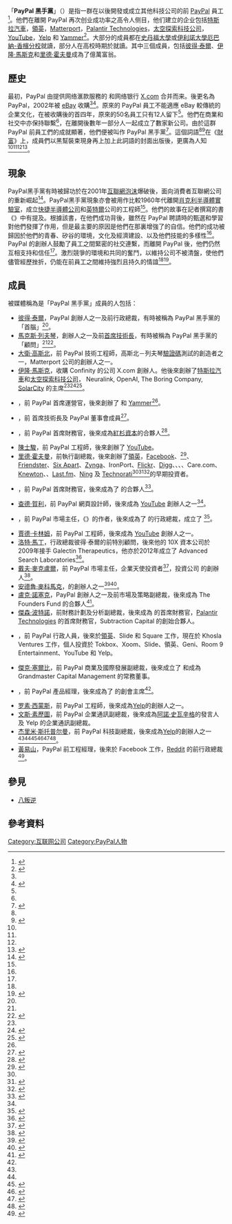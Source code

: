 {{noteTA
|G1=IT
|T=zh-hans:PayPal黑帮;zh-hant:PayPal黑手黨;
|1=zh:泰爾;zh-tw:提爾;zh-hant:蒂爾;zh-hans:蒂尔;
|2=zh-hans:首席执行官; zh-hant:執行長; zh-cn:首席执行官; zh-hk:行政總裁; zh-tw:執行長; zh-mo:行政總裁;
|3=zh-hans:PayPal黑帮;zh-hant:PayPal黑手黨;
}}
「'''PayPal 黑手黨'''」（{{lang-en|PayPal Mafia}}）是指一群在以後開發或成立其他科技公司的前 [[PayPal|PayPal]] 員工<ref>{{cite web | url=http://projects.wsj.com/soty/mentor/david-sacks/david-sacks-drills-into-light-points-technology | title=David Sacks: Biography | publisher=華爾街日報 | accessdate=August 30, 2013 | author=Staff Writer | archive-url=https://web.archive.org/web/20140222130226/http://projects.wsj.com/soty/mentor/david-sacks/david-sacks-drills-into-light-points-technology | archive-date=2014-02-22 | dead-url=yes }}</ref>。他們在離開 PayPal 再次创业成功率之高令人侧目，他们建立的企业包括[[特斯拉汽車|特斯拉汽車]]，[[領英|領英]]，[[Matterport|Matterport]]，[[Palantir_Technologies|Palantir Technologies]]，[[太空探索科技公司|太空探索科技公司]]，[[YouTube|YouTube]]，[[Yelp|Yelp]] 和 [[Yammer|Yammer]]<ref>{{cite news|work=San Jose Mercury News|url=http://www.mercurynews.com/business-headlines/ci_13617121|title=PayPal finally poised to enter Web 2.0|author=Duke Harris|date=October 22, 2009|accessdate=2015-08-16|archive-date=2016-01-29|archive-url=https://web.archive.org/web/20160129084952/http://www.mercurynews.com/business-headlines/ci_13617121|dead-url=no}}</ref>。大部分的成員都在[[史丹福大學|史丹福大學]]或[[伊利諾大學厄巴納-香檳分校|伊利諾大學厄巴納-香檳分校]]就讀，部分人在高校時期於{{le|伊利諾伊數學與科學學院|Illinois Mathematics and Science Academy}}就讀。其中三個成員，包括[[彼得·泰爾|彼得·泰爾]]、[[伊隆·馬斯克|伊隆·馬斯克]]和[[里德·霍夫曼|里德·霍夫曼]]成為了億萬富翁。

== 歷史 ==
最初，PayPal 由提供网络滙款服務的 {{le|Confinity|Confinity|Confinity 公司}}和网络银行 [[X.com|X.com]] 合并而来。後更名為 PayPal，2002年被 [[eBay|eBay]] 收購<ref name=pays/><ref name=fortune>{{cite news | url=http://money.cnn.com/2007/11/13/magazines/fortune/paypal_mafia.fortune/index.htm | title=Meet the PayPal mafia | date=November 26, 2007 | last=O'Brien | first=Jeffrey M. | accessdate=December 4, 2009 | work=Fortune | publisher=CNN.com | archive-date=2008-07-20 | archive-url=https://web.archive.org/web/20080720140543/http://money.cnn.com/2007/11/13/magazines/fortune/paypal_mafia.fortune/index.htm | dead-url=no }}</ref>。原來的 PayPal 員工不能適應 eBay 較傳統的企業文化，在被收購後的首四年，原來的50名員工只有12人留下<ref name=exodus/>。他們在商業和社交中亦保持聯繫<ref name=exodus/>，在離開後數年一部分人一起成立了數家新公司。由於這群 PayPal 前員工們的成就顯著，他們便被叫作 PayPal 黑手黨<ref name=pays>{{Cite news|work=The New York Times|url=http://www.nytimes.com/2006/10/17/technology/17paypal.html?ei=5088&en=943bf3f552d09fb2&ex=1318737600&partner=rssnyt&emc=rss&pagewanted=all|title=It Pays to Have Pals in Silicon Valley|author=Miguel Helft|date=October 17, 2006|accessdate=2015-08-16|archive-date=2014-03-29|archive-url=https://web.archive.org/web/20140329062339/http://www.nytimes.com/2006/10/17/technology/17paypal.html?ei=5088&en=943bf3f552d09fb2&ex=1318737600&partner=rssnyt&emc=rss&pagewanted=all|dead-url=no}}</ref>。這個詞語<ref name=fortune/><ref>{{cite news|work=Fortune|url=http://www.mediapost.com/publications/index.cfm?fa=Articles.showArticle&art_aid=71077|title=Thiel, Levchin and the PayPal Mafia|date=November 15, 2007|accessdate=2015-08-16|archive-date=2012-09-03|archive-url=https://archive.today/20120903231919/http://www.mediapost.com/publications/index.cfm?fa=Articles.showArticle&art_aid=71077|dead-url=yes}}</ref>在《[[財富_(雜誌)|財富]]》上，成員們以黑幫裝束現身再上加上此詞語的封面出版後，更廣為人知<ref name=fortune/><ref name=vw1/><ref name=vw2/><ref>{{cite web |publisher=Valleywag |url=http://valleywag.gawker.com/315670/the-paypal-mafia-personified |title=The Paypal Mafia Personified |deadurl=yes |archiveurl=https://web.archive.org/web/20090705143412/http://valleywag.gawker.com/315670/the-paypal-mafia-personified |archivedate=2009-07-05 |accessdate=2015-08-16 }}</ref>。

== 現象 ==
PayPal黑手黨有時被歸功於在2001年[[互聯網泡沫|互聯網泡沫]]爆破後，面向消費者互聯網公司的重新崛起<ref>{{cite news|work=San Francisco Chronicle|url=http://www.sfgate.com/cgi-bin/article.cgi?f=/c/a/2008/05/15/DDOH107DLG.DTL|date=May 16, 2008|title=Nonfiction review: 'Once You're Lucky'|author=Marcus Banks|accessdate=2020-09-26|archive-date=2012-04-15|archive-url=https://web.archive.org/web/20120415084946/http://www.sfgate.com/cgi-bin/article.cgi?f=%2Fc%2Fa%2F2008%2F05%2F15%2FDDOH107DLG.DTL|dead-url=no}}</ref>。PayPal黑手黨現象亦會被用作比較1960年代離開[[肖克利半導體實驗室|肖克利半導體實驗室]]，成立[[快捷半導體公司|快捷半導體公司]]和[[英特爾|英特爾]]公司的工程師<ref name=pays/>。他們的故事在記者{{le|莎拉·拉斯|Sarah Lacy}}撰寫的書《{{lang|en|''Once You're Lucky, Twice You're Good''}}》中有提及。根據該書，在他們成功背後，雖然在 PayPal 聘請時的甄選和學習對他們發揮了作用，但是最主要的原因是他們在那裏增強了的自信。他們的成功被歸因於他們的青春、矽谷的環境，文化及經濟建設、以及他們技能的多樣性<ref name=pays/>。PayPal 的創辦人鼓勵了員工之間緊密的社交連繫，而離開 PayPal 後，他們仍然互相支持和信任<ref name=pays/>。激烈競爭的環境和共同的奮鬥，以維持公司不被清盤，使他們儘管經歷挫折，仍能在前員工之間維持強烈且持久的情誼<ref name=pays/><ref>{{cite news|work=Wired|title=How PayPal Gave Rise to a Silicon Valley ‘Mafia’|author=Dylan Tweney|date=November 15, 2007|url=http://www.wired.com/epicenter/2007/11/how-paypal-gave/|accessdate=2015-08-16|archive-date=2012-05-13|archive-url=https://web.archive.org/web/20120513115227/http://www.wired.com/epicenter/2007/11/how-paypal-gave|dead-url=no}}</ref>。

== 成員 ==
被媒體稱為是「PayPal 黑手黨」成員的人包括：
* [[彼得·泰爾|彼得·泰爾]]，PayPal 創辦人之一及前行政總裁，有時被稱為 PayPal 黑手黨的「首腦」<ref name=exodus/>。
* [[馬克斯·列夫琴|馬克斯·列夫琴]]，創辦人之一及前[[首席技術長|首席技術長]]，有時被稱為 PayPal 黑手黨的「顧問」<ref name="fortune" /><ref name=Consigliere>{{cite news|last=O'Brien|first=Jeffrey M.|title=Meet the PayPal mafia|url=http://money.cnn.com/2007/11/13/magazines/fortune/paypal_mafia.fortune/|accessdate=August 13, 2013|newspaper=CNN Money|date=November 26, 2007|deadurl=yes|archiveurl=https://web.archive.org/web/20130829173209/http://money.cnn.com/2007/11/13/magazines/fortune/paypal_mafia.fortune/|archivedate=2013年8月29日}}</ref>。
* [[大衛·高斯北|大衛·高斯北]]，前 PayPal 技術工程師，高斯北－列夫琴[[驗證碼|驗證碼]]測試的創造者之一，Matterport 公司的創辦人之一。
* [[伊隆·馬斯克|伊隆·馬斯克]]，收購 Confinity 的公司 X.com 創辦人。他後來創辦了[[特斯拉汽車|特斯拉汽車]]和[[太空探索科技公司|太空探索科技公司]]， Neuralink, OpenAI, The Boring Company, [[SolarCity|SolarCity]] 的主席<ref name=pays/><ref name=vw2>{{cite news |publisher=Valleywag |title=Why Elon Musk isn't in Fortune's PayPal Mafia picture |url=http://valleywag.gawker.com/323910/why-elon-musk-isnt-in-fortunes-paypal-mafia-picture |deadurl=yes |archiveurl=https://web.archive.org/web/20100223005822/http://valleywag.gawker.com/323910/why-elon-musk-isnt-in-fortunes-paypal-mafia-picture |archivedate=2010-02-23 |accessdate=2015-08-16 }}</ref><ref>{{cite news|title='PayPal Mafia' Gets Richer: Yelp and Facebook's IPOs will give another boost to Silicon Valley's influential PayPal alumni|author=Ari Levy|work=Bloomberg BusinessWeek|url=http://www.businessweek.com/technology/paypal-mafia-gets-richer-02212012.html|date=February 21, 2012|accessdate=2015-08-16|archive-date=2012-02-22|archive-url=https://web.archive.org/web/20120222061928/http://www.businessweek.com/technology/paypal-mafia-gets-richer-02212012.html|dead-url=no}}</ref>。
* {{le|大衛·奧利弗·薩克斯|David O. Sacks}}，前 PayPal 首席運營官，後來創辦了 {{le|Geni.com|Geni.com}} 和 [[Yammer|Yammer]]<ref name=pays/>。
* {{le|斯科特·巴尼斯特|Scott Banister}}，前 {{le|Ironport|Ironport}} 首席技術長及 PayPal 董事會成員<ref>{{cite news|publisher=New York Times|url=http://www.nytimes.com/2015/04/02/business/dealbook/the-paypal-mafias-golden-touch.html|date=April 2, 2015|author=David Gelles|title=The PayPal Mafia’s Golden Touch|accessdate=2015-08-16|archive-date=2015-10-01|archive-url=https://web.archive.org/web/20151001192511/http://www.nytimes.com/2015/04/02/business/dealbook/the-paypal-mafias-golden-touch.html|dead-url=no}}</ref>。
* {{le|魯洛夫·博塔|Roelof Botha}}，前 PayPal 首席財務官，後來成為[[紅杉資本|紅杉資本]]的合夥人<ref>{{cite web|url=http://www.sequoiacap.com/us/yesterday/roelof-botha/info|title=Roelof Botha|publisher=紅杉資本|deadurl=yes|archiveurl=https://web.archive.org/web/20150924100655/http://www.sequoiacap.com/us/yesterday/roelof-botha/info|archivedate=2015-09-24|accessdate=2015-08-16}}</ref>。
* [[陳士駿|陳士駿]]，前 PayPal 工程師，後來創辦了 [[YouTube|YouTube]]。
* [[里德·霍夫曼|里德·霍夫曼]]，前執行副總裁，後來創辦了[[領英|領英]]，[[Facebook|Facebook]]、{{le|Aviary|Aviary (application suite)}}<ref>{{cite news|work=Forbes|url=http://www.forbes.com/sites/jjcolao/2012/03/02/aviary-is-quietly-cornering-a-billion-dollar-market/|date=March 2, 2012|title=Aviary is Quietly Cornering a Billion-Dollar Market|author=J.J. Colao|accessdate=2015-08-16|archive-date=2015-09-24|archive-url=https://web.archive.org/web/20150924172910/http://www.forbes.com/sites/jjcolao/2012/03/02/aviary-is-quietly-cornering-a-billion-dollar-market/|dead-url=no}}</ref>、[[Friendster|Friendster]]、[[Six_Apart|Six Apart]]、[[Zynga|Zynga]]、IronPort、[[Flickr|Flickr]]、[[Digg|Digg]]、{{le|Grockit|Grockit}}、{{le|Ping.fm|Ping.fm}}、{{le|Nanosolar|Nanosolar}}、Care.com、[[Knewton|Knewton]]、{{le|Kongregate|Kongregate}}、[[Last.fm|Last.fm]]、[[Ning|Ning]] 及 [[Technorati|Technorati]]<ref name=pays/><ref>{{cite web |url=http://www.tagged.com/about/press/management.html |title=Tagged.com |publisher=Tagged.com |date= |accessdate=August 31, 2013 |archive-date=2011-04-16 |archive-url=https://web.archive.org/web/20110416034903/http://www.tagged.com/about/press/management.html |dead-url=no }}</ref><ref>{{cite news|title=Greylock raises $575M fund, adds LinkedIn's Hoffman as partner|author=Scott Duke Harris|work=San Jose Mercury News|date=November 2, 2009|url=http://www.mercurynews.com/breaking-news/ci_13695888|accessdate=2015-08-16|archive-date=2016-01-29|archive-url=https://web.archive.org/web/20160129112927/http://www.mercurynews.com/breaking-news/ci_13695888|dead-url=no}}</ref>的早期投資者。
* {{le|亨·侯瓦里|Ken Howery}}，前 PayPal 首席財務官，後來成為了 {{le|Founders Fund|Founders Fund|The Founders Fund}} 的合夥人<ref>{{cite web |url=http://www.foundersfund.com/team/ken-howery |title=Ken Howery « Founders Fund |publisher=Foundersfund.com |date= |accessdate=August 31, 2013 |archive-url=https://web.archive.org/web/20150811202155/http://www.foundersfund.com/team/ken-howery/ |archive-date=2015-08-11 |dead-url=yes }}</ref>。
* [[查德·賀利|查德·賀利]]，前 PayPal 網頁設計師，後來成為 [[YouTube|YouTube]] 創辦人之一<ref name=vw2/>。
* {{le|埃里克·M·傑克遜|Eric M. Jackson}}，前 PayPal 市場主任，《''{{le|The PayPal Wars|The PayPal Wars}}''》的作者，後來成為了 {{le|WND Books|WND Books}} 的行政總裁，成立了 {{le|CapLinked|CapLinked}}<ref>{{cite web |url=https://secure.caplinked.com/users/eric-jackson |title=Secure.caplinked.com |publisher=Secure.caplinked.com |date= |accessdate=August 31, 2013 |deadurl=yes |archiveurl=https://archive.is/20110708115032/https://secure.caplinked.com/users/eric-jackson |archivedate=2011年7月8日 }}</ref>。
* [[賈德·卡林姆|賈德·卡林姆]]，前 PayPal 工程師，後來成為 [[YouTube|YouTube]] 創辦人之一。
* [[洛特·馬丁|洛特·馬丁]]，行政總裁彼得·泰爾的前特別顧問，後來他的 10X 資本公司於2009年接手 Galectin Therapeutics，他亦於2012年成立了 Advanced Search Laboratories<ref>{{cite web|title=Rod Martin|url=http://www.forbes.com/profile/rod-martin/|website=Forbes.com|publisher=Forbes magazine|accessdate=14 November 2014|archive-date=2014-11-26|archive-url=https://web.archive.org/web/20141126231744/http://www.forbes.com/profile/rod-martin/|dead-url=no}}</ref>。
* [[戴夫·麥克盧爾|戴夫·麥克盧爾]]，前 PayPal 市場主任，企業天使投資者<ref>{{cite web|publisher=BusinessInsider|title=Where Are They Now? The PayPal "Mafia" Is More Powerful Than Ever|url=http://www.businessinsider.com/the-paypal-mafia-is-even-more-powerful-2011-11#dave-mcclure-has-come-into-prominence-as-one-of-the-valleys-most-active-and-vocal-angels-10|accessdate=2015-08-16|archive-date=2015-07-30|archive-url=https://web.archive.org/web/20150730135958/http://www.businessinsider.com/the-paypal-mafia-is-even-more-powerful-2011-11#dave-mcclure-has-come-into-prominence-as-one-of-the-valleys-most-active-and-vocal-angels-10|dead-url=no}}</ref>，投資公司 {{le|500 Startups|500 Startups}} 的創辦人<ref>{{cite web|publisher=BusinessInsider|title=Dave McClure Hits 500|url=http://blogs.wsj.com/venturecapital/2013/06/27/dave-mcclure-hits-500/|accessdate=2015-08-16|archive-date=2015-09-07|archive-url=https://web.archive.org/web/20150907124136/http://blogs.wsj.com/venturecapital/2013/06/27/dave-mcclure-hits-500/|dead-url=no}}</ref>。
* <!--英文維基百科中某些人物的藍鏈其實是同名但不同人條目的連結，編輯時請格外小心-->[[安德魯·麥科馬克|安德魯·麥科馬克]]，{{le|Valar創投|Valar Ventures}}的創辦人之一<ref>{{cite web |url=http://www.valar.com/about |title=Andrew McCormack Partner |publisher=Valar.com |date= |accessdate=September 19, 2014 |deadurl=yes |archiveurl=https://web.archive.org/web/20140923090959/http://www.valar.com/about |archivedate=2014年9月23日 }}</ref><ref name=PayPalMafia>{{cite news|url = http://www.telegraph.co.uk/technology/11106473/The-PayPal-Mafia-Who-are-they-and-where-are-Silicon-Valleys-richest-group-of-men-now.html|title = The PayPal Mafia: Who are they and where are Silicon Valley's richest group of men now?|publisher = [[The_Daily_Telegraph|The Daily Telegraph]]|accessdate = 2014-09-23|archive-date = 2017-09-09|archive-url = https://web.archive.org/web/20170909101035/http://www.telegraph.co.uk/technology/11106473/The-PayPal-Mafia-Who-are-they-and-where-are-Silicon-Valleys-richest-group-of-men-now.html|dead-url = no}}</ref>。
* [[盧克·諾塞克|盧克·諾塞克]]，PayPal 創辦人之一及前市場及策略副總裁，後來成為 The Founders Fund 的合夥人<ref>{{cite web |url=http://www.foundersfund.com/team/luke-nosek |title=Luke Nosek « Founders Fund |publisher=Foundersfund.com |date= |accessdate=August 31, 2013 |deadurl=yes |archiveurl=https://web.archive.org/web/20130916210808/http://www.foundersfund.com/team/luke-nosek |archivedate=2013年9月16日 }}</ref>。
* [[傑森·波特諾|傑森·波特諾]]，前財務計劃及分析副總裁，後來成為 {{le|Clarium Capital|Clarium Capital}} 的首席財務官，[[Palantir_Technologies|Palantir Technologies]] 的首席財務官，Subtraction Capital 的創始合夥人。
* {{le|基思·樂布斯|Keith Rabois}}，前 PayPal 行政人員，後來於[[領英|領英]]、Slide 和 Square 工作，現在於 Khosla Ventures 工作，個人投資於 Tokbox、Xoom、Slide、領英、Geni、Room 9 Entertainment、YouTube 和 Yelp。
* [[傑克·塞爾比|傑克·塞爾比]]，前 PayPal 商業及國際發展副總裁，後來成立了 {{le|Clarium Capital|Clarium Capital}} 和成為 Grandmaster Capital Management 的常務董事。
* {{le|頒姆·沙克|Premal Shah}}，前 PayPal 產品經理，後來成為了 {{le|Kiva.org|Kiva.org}} 的創會主席<ref name=fortune/>。
* [[罗素·西蒙斯|罗素·西蒙斯]]，前 PayPal 工程師，後來成為[[Yelp|Yelp]]的創辦人之一。
* [[文斯·素歷圖|文斯·素歷圖]]，前 PayPal 企業通訊副總裁，後來成為[[阿諾·史瓦辛格|阿諾·史瓦辛格]]的發言人及 Yelp 的企業通訊副總裁。
* [[杰里米·斯托普尔曼|杰里米·斯托普尔曼]]，前 PayPal 科技副總裁，後來成為[[Yelp|Yelp]]的創辦人之一<ref name=pays/><ref name=pays/><ref name=exodus>{{cite news|work=Fortune|url=http://www.forbes.com/2006/07/12/paypal-ebay-youtube_cx_rr_0712paypal.html|title=The PayPal Exodus|author=Rachel Rosmarin|date=July 12, 2006|accessdate=2015-08-16|archive-date=2015-09-24|archive-url=https://web.archive.org/web/20150924051101/http://www.forbes.com/2006/07/12/paypal-ebay-youtube_cx_rr_0712paypal.html|dead-url=no}}</ref><ref name=vw1>{{cite web |publisher=ValleyWag |url=http://valleywag.gawker.com/315778/more-paypal-mafia-mugshots |title=More PayPal Mafia Mugshots |deadurl=yes |archiveurl=https://web.archive.org/web/20100218042004/http://valleywag.gawker.com/315778/more-paypal-mafia-mugshots |archivedate=2010-02-18 |accessdate=2015-08-16 }}</ref><ref>{{cite news|work=The New York Times|title=The Coffee Was Lousy. The Wait Was Long.|url=http://www.nytimes.com/2008/05/21/business/smallbusiness/21yelp.html|author=Dan Fost|date=May 21, 2008|accessdate=2015-08-16|archive-date=2014-03-09|archive-url=https://web.archive.org/web/20140309042301/http://www.nytimes.com/2008/05/21/business/smallbusiness/21yelp.html|dead-url=no}}</ref><ref>{{cite news|work=Bloomberg BusinessWeek|url=http://www.businessweek.com/technology/content/apr2008/tc2008046_819238.htm|date=April 7, 2008|title=Something to Yelp About|author=Sarah Lacy|accessdate=2015-08-16|archive-date=2010-01-10|archive-url=https://web.archive.org/web/20100110163136/http://www.businessweek.com/technology/content/apr2008/tc2008046_819238.htm|dead-url=no}}</ref>。
* [[黃易山|黃易山]]，PayPal 前工程經理，後來於 Facebook 工作，[[Reddit|Reddit]] 的前行政總裁<ref>{{cite news|publisher=Quora|title=How did Yishan Wong get recruited to PayPal?|url=http://www.quora.com/How-did-Yishan-Wong-get-recruited-to-PayPal}}</ref>。

== 參見 ==
*[[八叛逆|八叛逆]]

== 參考資料 ==
{{reflist|colwidth=25em}}

<!--{{PayPal Mafia}}-->

{{DEFAULTSORT:Paypal Mafia}}
[[Category:互联网公司|Category:互联网公司]]
[[Category:PayPal人物|Category:PayPal人物]]